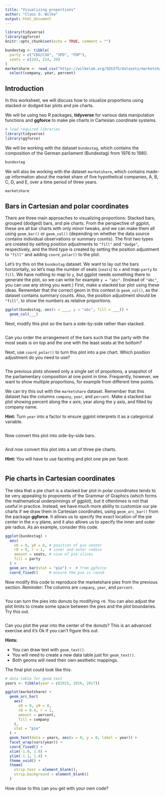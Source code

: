 ```yaml
---
title: "Visualizing proportions"
author: "Claus O. Wilke"
output: html_document
---
```


```r
library(tidyverse)
library(ggforce)
knitr::opts_chunk$set(echo = TRUE, comment = "")

bundestag <- tibble(
  party = c("CDU/CSU", "SPD", "FDP"),
  seats = c(243, 214, 39)
)
marketshare <- read_csv("https://wilkelab.org/SDS375/datasets/marketshare.csv") %>%
  select(company, year, percent)
```

## Introduction

In this worksheet, we will discuss how to visualize proportions using stacked or dodged bar plots and pie charts.

We will be using two R packages, **tidyverse** for various data manipulation functions and **ggforce** to make pie charts in Cartesian coordinate systems.

```r
# load required libraries
library(tidyverse)
library(ggforce)
```

We will be working with the dataset `bundestag`, which contains the composition of the German parliament (Bundestag) from 1976 to 1980.

```r
bundestag
```

We will also be working with the dataset `marketshare`, which contains made-up information about the market share of five hypothetical companies, A, B, C, D, and E, over a time period of three years.

```r
marketshare
```


## Bars in Cartesian and polar coordinates

There are three main approaches to visualizing proportions: Stacked bars, grouped (dodged) bars, and pie charts. From the perspective of ggplot, these are all bar charts with only minor tweaks, and we can make them all using `geom_bar()` or `geom_col()` (depending on whether the data source contains individual observations or summary counts). The first two types are created by setting position adjustments to `"fill"` and `"dodge"`, respectively, and the third type is created by setting the position adjustment to `"fill"` and adding `coord_polar()` to the plot.

Let's try this on the `bundestag` dataset. We want to lay out the bars horizontally, so let's map the number of seats (`seats`) to `x` and map `party` to `fill`. We have nothing to map to `y`, but ggplot needs something there to generate the plot, so we can write for example `y = "abc"`. (Instead of `"abc"`, you can use any string you want.) First, make a stacked bar plot using these ideas. Remember that the correct geom in this context is `geom_col()`, as the dataset contains summary counts. Also, the position adjustment should be `"fill"`, to show the numbers as relative proportions.

```r
ggplot(bundestag, aes(x = ___, y = "abc", fill = ___)) +
  geom_col(___)
```

Next, modify this plot so the bars a side-by-side rather than stacked.

```r

```

Can you order the arrangement of the bars such that the party with the most seats is on top and the one with the least seats at the bottom?

Next, use `coord_polar()` to turn this plot into a pie chart. Which position adjustment do you need to use?

```r

```

The previous plots showed only a single set of propotions, a snapshot of the parliamentary composition at one point in time. Frequently, however, we want to show multiple proportions, for example from different time points.

We can try this out with the `marketshare` dataset. Remember that this dataset has the columns `company`, `year`, and `percent`. Make a stacked bar plot showing percent along the x axis, year along the y axis, and filled by company name.

**Hint:** Turn `year` into a factor to ensure ggplot interprets it as a categorical variable.

```r

```

Now convert this plot into side-by-side bars.

```r

```

And now convert this plot into a set of three pie charts.

**Hint:** You will have to use faceting and plot one pie per facet.

```r

```


## Pie charts in Cartesian coordinates

The idea that a pie chart is a stacked bar plot in polar coordinates tends to be very appealing to proponents of the Grammar of Graphics (which forms the mathematical underpinnings of ggplot), but it oftentimes is not that useful in practice. Instead, we have much more ability to customize our pie charts if we draw them in Cartesian coordinates, using `geom_arc_bar()` from the package **ggforce**. It allows us to specify the exact location of the pie center in the x-y plane, and it also allows us to specify the inner and outer pie radius. As an example, consider this code.

```r
ggplot(bundestag) +
  aes(
    x0 = 0, y0 = 0, # position of pie center
    r0 = 0, r = 1,  # inner and outer radius
    amount = seats, # size of pie slices
    fill = party
  ) + 
  geom_arc_bar(stat = "pie") +  # from ggforce
  coord_fixed()     # ensure the pie is round
```

Now modify this code to reproduce the marketshare pies from the previous section. Reminder: The columns are `company`, `year`, and `percent`.

```r

```

You can turn the pies into donuts by modifying `r0`. You can also adjust the plot limits to create some space between the pies and the plot boundaries. Try this out.

```r

```

Can you plot the year into the center of the donuts? This is an advanced exercise and it's Ok if you can't figure this out.

**Hints:**

- You can draw text with `geom_text()`.
- You will need to create a new data table just for `geom_text()`.
- Both geoms will need their own aesthetic mappings.

The final plot could look like this:

```r
# data table for geom text
years <- tibble(year = c(2015, 2016, 2017))

ggplot(marketshare) +
  geom_arc_bar(
    aes(
      x0 = 0, y0 = 0,
      r0 = 0.4, r = 1,
      amount = percent,
      fill = company
    ),
    stat = "pie"
  ) +
  geom_text(data = years, aes(x = 0, y = 0, label = year)) +
  facet_wrap(vars(year)) +
  coord_fixed() +
  xlim(-1.0, 1.0) +
  ylim(-1.1, 1.4) +
  theme_void() +
  theme(
    strip.text = element_blank(),
    strip.background = element_blank()
  )
```

How close to this can you get with your own code?

```r

```
